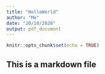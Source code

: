 ```yaml
---
title: "HelloWorld"
author: "Me"
date: "20/10/2020"
output: pdf_document
---
```


```r
knitr::opts_chunk$set(echo = TRUE)
```


## This is a markdown file